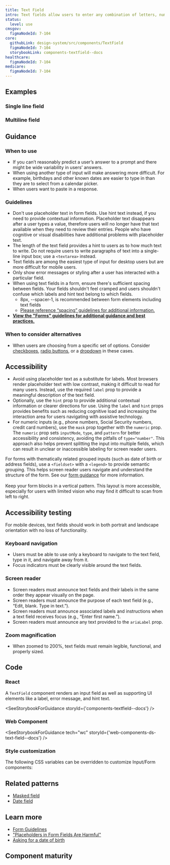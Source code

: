 ```yaml
---
title: Text Field
intro: Text fields allow users to enter any combination of letters, numbers, or symbols of their choosing (unless otherwise restricted). Text fields can span single or multiple lines.
status:
  level: use
cmsgov:
  figmaNodeId: 7-104
core:
  githubLink: design-system/src/components/TextField
  figmaNodeId: 7-104
  storybookLink: components-textfield--docs
healthcare:
  figmaNodeId: 7-104
medicare:
  figmaNodeId: 7-104
---
```


## Examples

### Single line field

<StorybookExample
  componentName="single text field"
  storyId="components-textfield--single-line-field"
/>

### Multiline field

<StorybookExample
  componentName="multi text field"
  storyId="components-textfield--multiline-field"
/>

## Guidance

### When to use

- If you can’t reasonably predict a user’s answer to a prompt and there might be wide variability in users’ answers.
- When using another type of input will make answering more difficult. For example, birthdays and other known dates are easier to type in than they are to select from a calendar picker.
- When users want to paste in a response.

### Guidelines

- Don't use placeholder text in form fields. Use hint text instead, if you need to provide contextual information. Placeholder text disappears after a user types a value, therefore users will no longer have that text available when they need to review their entries. People who have cognitive or visual disabilities have additional problems with placeholder text.
- The length of the text field provides a hint to users as to how much text to write. Do not require users to write paragraphs of text into a single-line input box; use a `<textarea>` instead.
- Text fields are among the easiest type of input for desktop users but are more difficult for mobile users.
- Only show error messages or styling after a user has interacted with a particular field.
- When using text fields in a form, ensure there's sufficient spacing between fields. Your fields shouldn't feel cramped and users shouldn't confuse which labels and hint text belong to which fields.
  - 8px, --spacer-1, is recommended between form elements including text fields
  - [Please reference “spacing” guidelines for additional information.](/foundation/spacing/)
- **[View the "Forms" guidelines for additional guidance and best practices.](/patterns/Forms/forms/)**

### When to consider alternatives

- When users are choosing from a specific set of options. Consider [checkboxes](/components/checkbox), [radio buttons](/components/radio/), or a [dropdown](/components/dropdown/) in these cases.

## Accessibility

- Avoid using placeholder text as a substitute for labels. Most browsers render placeholder text with low contrast, making it difficult to read for many users. Instead, use the required `label` prop to provide a meaningful description of the text field.
- Optionally, use the `hint` prop to provide additional contextual information or clearer directions for use. Using the `label` and `hint` props provides benefits such as reducing cognitive load and increasing the interaction area for users navigating with assistive technology.
- For numeric inputs (e.g., phone numbers, Social Security numbers, credit card numbers), use the `mask` prop together with the `numeric` prop. The `numeric` prop sets `inputMode`, `type`, and `pattern` for better accessibility and consistency, avoiding the pitfalls of `type="number"`. This approach also helps prevent splitting the input into multiple fields, which can result in unclear or inaccessible labeling for screen reader users.

<Alert heading="Use semantic grouping and accessible layouts">
  For forms with thematically related grouped inputs (such as date of birth or address fields), use a <code>&lt;fieldset&gt;</code> with a <code>&lt;legend&gt;</code> to provide semantic grouping. This helps screen reader users navigate and understand the structure of the form. See our <a href="/patterns/Forms/forms">form guidance</a> for more information.
  <br /><br />
  Keep your form blocks in a vertical pattern. This layout is more accessible, especially for users with limited vision who may find it difficult to scan from left to right.
</Alert>

## Accessibility testing

For mobile devices, text fields should work in both portrait and landscape orientation with no loss of functionality.

### Keyboard navigation

- Users must be able to use only a keyboard to navigate to the text field, type in it, and navigate away from it.
- Focus indicators must be clearly visible around the text fields.

### Screen reader

- Screen readers must announce text fields and their labels in the same order they appear visually on the page.
- Screen readers must announce the purpose of each text field (e.g., “Edit, blank. Type in text.”).
- Screen readers must announce associated labels and instructions when a text field receives focus (e.g., “Enter first name.”).
- Screen readers must announce any text provided to the `ariaLabel` prop.

### Zoom magnification

- When zoomed to 200%, text fields must remain legible, functional, and properly sized.


## Code

### React

A `TextField` component renders an input field as well as supporting UI elements like a label, error message, and hint text.

<SeeStorybookForGuidance storyId={'components-textfield--docs'} />

### Web Component

<SeeStorybookForGuidance tech="wc" storyId={'web-components-ds-text-field--docs'} />

### Style customization

The following CSS variables can be overridden to customize Input/Form components:

<ComponentThemeOptions componentname="text-input" />

## Related patterns

- [Masked field](/components/text-field/masked-field/)
- [Date field](/components/date-field/)

## Learn more

- [Form Guidelines](/patterns/Forms/forms/)
- ["Placeholders in Form Fields Are Harmful"](https://www.nngroup.com/articles/form-design-placeholders/)
- [Asking for a date of birth](https://designnotes.blog.gov.uk/2013/12/05/asking-for-a-date-of-birth/)

## Component maturity

<MaturityChecklist
  a11yStandards={true}
  color={true}
  forcedColors={true}
  screenReaders={true}
  keyboardNavigable={true}
  storybook={true}
  responsive={true}
  spanish={null}
  completeUiKit={false}
  responsiveUiKit={false}
  tokensInCode={true}
  tokensInSketch={true}
/>
